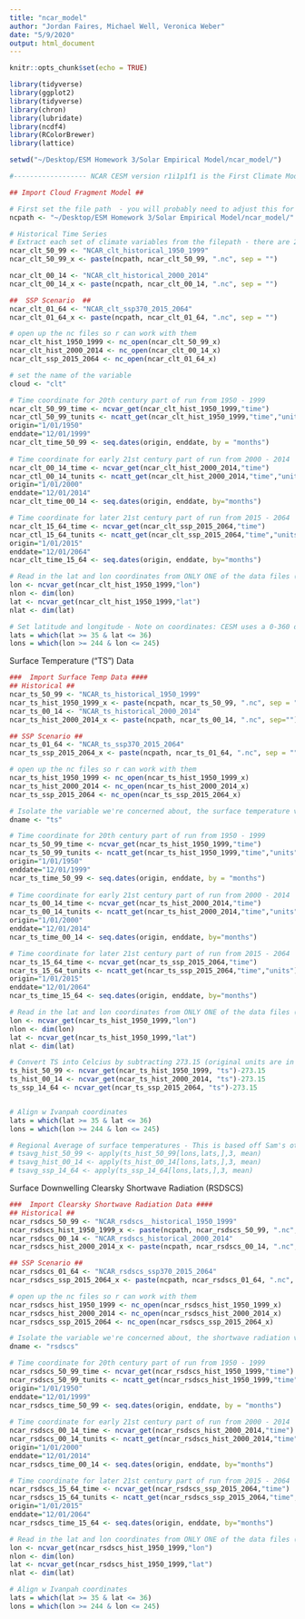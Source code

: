 ```yaml
---
title: "ncar_model"
author: "Jordan Faires, Michael Well, Veronica Weber"
date: "5/9/2020"
output: html_document
---
```


```r
knitr::opts_chunk$set(echo = TRUE)
```

```r
library(tidyverse)
library(ggplot2)
library(tidyverse)
library(chron)
library(lubridate)
library(ncdf4)
library(RColorBrewer)
library(lattice)

setwd("~/Desktop/ESM Homework 3/Solar Empirical Model/ncar_model/")
```

```r
#------------------ NCAR CESM version r1i1p1f1 is the First Climate Model We're Going to Run ----------------------------#

## Import Cloud Fragment Model ##

# First set the file path  - you will probably need to adjust this for your own computer depending on how Github is storing the files
ncpath <- "~/Desktop/ESM Homework 3/Solar Empirical Model/ncar_model/"

# Historical Time Series
# Extract each set of climate variables from the filepath - there are 2 time series here, one from 1950 - 1999 and 2000 - 2014
ncar_clt_50_99 <- "NCAR_clt_historical_1950_1999"
ncar_clt_50_99_x <- paste(ncpath, ncar_clt_50_99, ".nc", sep = "")

ncar_clt_00_14 <- "NCAR_clt_historical_2000_2014" 
ncar_clt_00_14_x <- paste(ncpath, ncar_clt_00_14, ".nc", sep = "")

##  SSP Scenario  ##
ncar_clt_01_64 <- "NCAR_clt_ssp370_2015_2064"
ncar_clt_01_64_x <- paste(ncpath, ncar_clt_01_64, ".nc", sep = "")

# open up the nc files so r can work with them
ncar_clt_hist_1950_1999 <- nc_open(ncar_clt_50_99_x)
ncar_clt_hist_2000_2014 <- nc_open(ncar_clt_00_14_x)
ncar_clt_ssp_2015_2064 <- nc_open(ncar_clt_01_64_x)

# set the name of the variable
cloud <- "clt"  

# Time coordinate for 20th century part of run from 1950 - 1999
ncar_clt_50_99_time <- ncvar_get(ncar_clt_hist_1950_1999,"time")
ncar_ctl_50_99_tunits <- ncatt_get(ncar_clt_hist_1950_1999,"time","units")
origin="1/01/1950"
enddate="12/01/1999"
ncar_clt_time_50_99 <- seq.dates(origin, enddate, by = "months") 
  
# Time coordinate for early 21st century part of run from 2000 - 2014
ncar_clt_00_14_time <- ncvar_get(ncar_clt_hist_2000_2014,"time")
ncar_ctl_00_14_tunits <- ncatt_get(ncar_clt_hist_2000_2014,"time","units")
origin="1/01/2000"
enddate="12/01/2014"
ncar_clt_time_00_14 <- seq.dates(origin, enddate, by="months")

# Time coordinate for later 21st century part of run from 2015 - 2064
ncar_clt_15_64_time <- ncvar_get(ncar_clt_ssp_2015_2064,"time")
ncar_ctl_15_64_tunits <- ncatt_get(ncar_clt_ssp_2015_2064,"time","units")
origin="1/01/2015"
enddate="12/01/2064"
ncar_clt_time_15_64 <- seq.dates(origin, enddate, by="months")

# Read in the lat and lon coordinates from ONLY ONE of the data files (they're slices of output from the same climate model, and therefore use the same spatial grid). 
lon <- ncvar_get(ncar_clt_hist_1950_1999,"lon")
nlon <- dim(lon)
lat <- ncvar_get(ncar_clt_hist_1950_1999,"lat")
nlat <- dim(lat)

# Set latitude and longitude - Note on coordinates: CESM uses a 0-360 degree longitude convention (or degrees E, to be specific). Ivanpah's coordinates are: 35.5568° N, 115.4705° W  - I have subtracted it from 360: 360 - 115.4705 = 244.53 
lats = which(lat >= 35 & lat <= 36)
lons = which(lon >= 244 & lon <= 245)

```

Surface Temperature ("TS") Data
```r

###  Import Surface Temp Data ####
## Historical ##
ncar_ts_50_99 <- "NCAR_ts_historical_1950_1999"
ncar_ts_hist_1950_1999_x <- paste(ncpath, ncar_ts_50_99, ".nc", sep = "")
ncar_ts_00_14 <- "NCAR_ts_historical_2000_2014" 
ncar_ts_hist_2000_2014_x <- paste(ncpath, ncar_ts_00_14, ".nc", sep="")

## SSP Scenario ##
ncar_ts_01_64 <- "NCAR_ts_ssp370_2015_2064"
ncar_ts_ssp_2015_2064_x <- paste(ncpath, ncar_ts_01_64, ".nc", sep = "")

# open up the nc files so r can work with them
ncar_ts_hist_1950_1999 <- nc_open(ncar_ts_hist_1950_1999_x)
ncar_ts_hist_2000_2014 <- nc_open(ncar_ts_hist_2000_2014_x)
ncar_ts_ssp_2015_2064 <- nc_open(ncar_ts_ssp_2015_2064_x)

# Isolate the variable we're concerned about, the surface temperature variable, "ts"
dname <- "ts"

# Time coordinate for 20th century part of run from 1950 - 1999
ncar_ts_50_99_time <- ncvar_get(ncar_ts_hist_1950_1999,"time")
ncar_ts_50_99_tunits <- ncatt_get(ncar_ts_hist_1950_1999,"time","units")
origin="1/01/1950"
enddate="12/01/1999"
ncar_ts_time_50_99 <- seq.dates(origin, enddate, by = "months") 
  
# Time coordinate for early 21st century part of run from 2000 - 2014
ncar_ts_00_14_time <- ncvar_get(ncar_ts_hist_2000_2014,"time")
ncar_ts_00_14_tunits <- ncatt_get(ncar_ts_hist_2000_2014,"time","units")
origin="1/01/2000"
enddate="12/01/2014"
ncar_ts_time_00_14 <- seq.dates(origin, enddate, by="months")

# Time coordinate for later 21st century part of run from 2015 - 2064
ncar_ts_15_64_time <- ncvar_get(ncar_ts_ssp_2015_2064,"time")
ncar_ts_15_64_tunits <- ncatt_get(ncar_ts_ssp_2015_2064,"time","units")
origin="1/01/2015"
enddate="12/01/2064"
ncar_ts_time_15_64 <- seq.dates(origin, enddate, by="months")

# Read in the lat and lon coordinates from ONLY ONE of the data files (they're slices of output from the same climate model, and therefore use the same spatial grid). 
lon <- ncvar_get(ncar_ts_hist_1950_1999,"lon")
nlon <- dim(lon)
lat <- ncvar_get(ncar_ts_hist_1950_1999,"lat")
nlat <- dim(lat)

# Convert TS into Celcius by subtracting 273.15 (original units are in Kelvin)
ts_hist_50_99 <- ncvar_get(ncar_ts_hist_1950_1999, "ts")-273.15
ts_hist_00_14 <- ncvar_get(ncar_ts_hist_2000_2014, "ts")-273.15
ts_ssp_14_64 <- ncvar_get(ncar_ts_ssp_2015_2064, "ts")-273.15


# Align w Ivanpah coordinates
lats = which(lat >= 35 & lat <= 36)
lons = which(lon >= 244 & lon <= 245)

# Regional Average of surface temperatures - This is based off Sam's other example but I can't get it to work
# tsavg_hist_50_99 <- apply(ts_hist_50_99[lons,lats,],3, mean)
# tsavg_hist_00_14 <- apply(ts_hist_00_14[lons,lats,],3, mean)
# tsavg_ssp_14_64 <- apply(ts_ssp_14_64[lons,lats,],3, mean)
```

Surface Downwelling Clearsky Shortwave Radiation (RSDSCS)
```r
###  Import Clearsky Shortwave Radiation Data ####
## Historical ##
ncar_rsdscs_50_99 <- "NCAR_rsdscs__historical_1950_1999"
ncar_rsdscs_hist_1950_1999_x <- paste(ncpath, ncar_rsdscs_50_99, ".nc", sep = "")
ncar_rsdscs_00_14 <- "NCAR_rsdscs_historical_2000_2014" 
ncar_rsdscs_hist_2000_2014_x <- paste(ncpath, ncar_rsdscs_00_14, ".nc", sep = "")

## SSP Scenario ##
ncar_rsdscs_01_64 <- "NCAR_rsdscs_ssp370_2015_2064"
ncar_rsdscs_ssp_2015_2064_x <- paste(ncpath, ncar_rsdscs_01_64, ".nc", sep = "")

# open up the nc files so r can work with them
ncar_rsdscs_hist_1950_1999 <- nc_open(ncar_rsdscs_hist_1950_1999_x)
ncar_rsdscs_hist_2000_2014 <- nc_open(ncar_rsdscs_hist_2000_2014_x)
ncar_rsdscs_ssp_2015_2064 <- nc_open(ncar_rsdscs_ssp_2015_2064_x)

# Isolate the variable we're concerned about, the shortwave radiation variable - "rsdscs"
dname <- "rsdscs"

# Time coordinate for 20th century part of run from 1950 - 1999
ncar_rsdscs_50_99_time <- ncvar_get(ncar_rsdscs_hist_1950_1999,"time")
ncar_rsdscs_50_99_tunits <- ncatt_get(ncar_rsdscs_hist_1950_1999,"time","units")
origin="1/01/1950"
enddate="12/01/1999"
ncar_rsdscs_time_50_99 <- seq.dates(origin, enddate, by = "months") 
  
# Time coordinate for early 21st century part of run from 2000 - 2014
ncar_rsdscs_00_14_time <- ncvar_get(ncar_rsdscs_hist_2000_2014,"time")
ncar_rsdscs_00_14_tunits <- ncatt_get(ncar_rsdscs_hist_2000_2014,"time","units")
origin="1/01/2000"
enddate="12/01/2014"
ncar_rsdscs_time_00_14 <- seq.dates(origin, enddate, by="months")

# Time coordinate for later 21st century part of run from 2015 - 2064
ncar_rsdscs_15_64_time <- ncvar_get(ncar_rsdscs_ssp_2015_2064,"time")
ncar_rsdscs_15_64_tunits <- ncatt_get(ncar_rsdscs_ssp_2015_2064,"time","units")
origin="1/01/2015"
enddate="12/01/2064"
ncar_rsdscs_time_15_64 <- seq.dates(origin, enddate, by="months")

# Read in the lat and lon coordinates from ONLY ONE of the data files (they're slices of output from the same climate model, and therefore use the same spatial grid). 
lon <- ncvar_get(ncar_rsdscs_hist_1950_1999,"lon")
nlon <- dim(lon)
lat <- ncvar_get(ncar_rsdscs_hist_1950_1999,"lat")
nlat <- dim(lat)

# Align w Ivanpah coordinates
lats = which(lat >= 35 & lat <= 36)
lons = which(lon >= 244 & lon <= 245)


```


